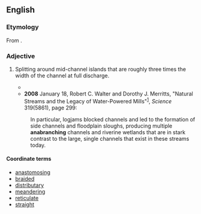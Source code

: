 ==English==

===Etymology===
From {{prefix|ana|branching|lang=en}}.

===Adjective===
{{en-adj|-}}

# {{lb|en|hydrology|of a water channel}} Splitting around mid-channel islands that are roughly three times the width of the channel at full discharge.
#* {{quote-book
|year=1969
|page=425
|author=Richard J. Chorley
|coauthors=Roger Graham Barry
|title=Water, Earth, and Man
|url=http://books.google.com/books?id=uH9RAAAAMAAJ
|passage=Work on '''anabranching''' channels has been restricted mainly to the alluvial plains of the Murray and the Murrumbidgee, where the anabranches -- offshoots -- rejoin the original trunk or unite with a next-neighbouring trunk, sometimes after a distance of tens of miles.}}
#* '''2008''' January 18, Robert C. Walter and Dorothy J. Merritts, "Natural Streams and the Legacy of Water-Powered Mills"<sup>[http://www.sciencemag.org/cgi/content/full/319/5861/299]</sup>, ''Science'' 319(5861), page 299:
#: In particular, logjams blocked channels and led to the formation of side channels and floodplain sloughs, producing multiple '''anabranching''' channels and riverine wetlands that are in stark contrast to the large, single channels that exist in these streams today.

====Coordinate terms====
* [[anastomosing]]
* [[braided]]
* [[distributary]]
* [[meandering]]
* [[reticulate]]
* [[straight]]